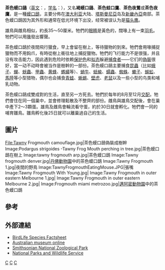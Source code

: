 {{Speciesbox
| taxon = Podargus strigoides
| status = LC
| status_system = IUCN3.1
| status_ref = <ref name=iucn>{{cite journal | author =BirdLife International | title = ''Podargus strigoides'' | journal = [[IUCN_Red_List_of_Threatened_Species|IUCN Red List of Threatened Species]] | volume=2012 | page =e.T22689580A40428131  | publisher = [[IUCN|IUCN]] | year =2012 | url = https://dx.doi.org/10.2305/IUCN.UK.2012-1.RLTS.T22689580A40428131.en | accessdate =17 May 2016}}</ref>
| image =Tawny frogmouth wholebody444.jpg 
| binomial_authority = ([[約翰·萊瑟姆_(鳥類學家)|Latham]], 1801)
}}

'''茶色蟆口鴟'''（[[英文|英文]]：{{lang|en|Tawny frogmouth}}，[[学名|学名]]：''{{lang|la|Podargus strigoides}}''），又名'''褐蟆口鴟'''、'''茶色蛙口鷹'''、'''茶色夜鶯'''或'''茶色夜鷹'''，是一種[[蟆口鴟|蟆口鴟]]，主要分佈在[[澳大利亚|澳大利亚]]大陆、[[塔斯曼尼亞|塔斯曼尼亞]]岛及[[新畿內亞|新畿內亞]]南部。茶色蟆口鴟因为其外形和通常在低光环境下出没，经常被误认为是[[猫头鹰|猫头鹰]]。

雄鳥與雌鳥相似，約長35～50厘米。牠們的[[眼睛|眼睛]]是黃色的，闊喙上有一束[[羽毛|羽毛]]。牠們可以用[[鳥喙|喙]]發出響聲。

茶色蟆口鴟於夜間飛行獵食，早上會留在樹上，等待獵物的到來。牠們會用喙捕捉獵物而不用鈎爪，有時從樹上衝往地上捕捉獵物。牠們的飞行能力不是很强，并且没有攻击能力，因此遇到危险时依赖[[保护色|保护色]]和[[拟态|拟态]]躲避[[捕食者|捕食者]]——它们的[[偽裝|偽裝]]很好，當一动不动時會被当作是樹幹的一部份。茶色蟆口鴟主要捕食[[昆蟲|昆蟲]]（比如[[蛾子|蛾子]]、[[蟬|蟬]]、[[蚜蟲|蚜蟲]]、[[甲蟲|甲蟲]]、[[黄蜂|黄蜂]]、[[螞蟻|螞蟻]]等）、[[蝸牛|蝸牛]]、[[蛞蝓|蛞蝓]]、[[蠕蟲|蠕蟲]]、[[蜘蛛|蜘蛛]]、[[蠍子|蠍子]]、[[蜈蚣|蜈蚣]]、[[馬陸|馬陸]]等小型猎物，偶尔也会捕食[[青蛙|青蛙]]、[[蜥蜴|蜥蜴]]、[[壁虎|壁虎]]、[[老鼠|老鼠]]以及一些小型的鸟类和哺乳动物。

茶色蟆口鴟成雙成對的生活，直至另一方死去。牠們於每年的8月至12月[[交配|交配]]。牠們會住在同一個巢中，並會修理鬆散及不整齊的部份。雌鳥與雄鳥交配後，會在巢中產下2～3顆蛋。雄鳥及雌鳥會輪流看守蛋，約於30日就會孵化。牠們會一同的哺育雛鳥。雛鳥孵化後25日就可以離巢過自己的生活。

== 圖片==
<gallery>
File:Tawny Frogmouth camouflage.jpg|茶色蟆口鴟偽裝成樹幹
Image:Podargus strigoides -Tawny Frog Mouth perching in tree.jpg|茶色蟆口鴟在樹上
Image:tawny frogmouth arp.jpg|茶色蟆口鴟 
Image:Tawny frogmouth denver.jpg|[[丹佛動物園|丹佛動物園]]中的茶色蟆口鴟 
Image:Tawny Frogmouth 1.jpg|夜間的野鳥
Image:TawnyFrogmouthEatingMouse.JPG|張嘴
Image:Tawny Frogmouth With Young.jpg|
Image:Tawny Frogmouth in outer eastern Melbourne 1.jpg|
Image:Tawny Frogmouth in outer eastern Melbourne 2.jpg|
Image:Frogmouth miami metrozoo.jpg|[[邁阿密動物園|邁阿密動物園]]中的茶色蟆口鴟
</gallery>

== 參考 ==
{{reflist}}

== 外部連結 ==
{{commons|Podargus strigoides|茶色蟆口鴟}}
* [http://www.birdlife.org/datazone/species/index.html?action=SpcHTMDetails.asp&sid=2333&m=0 BirdLife Species Factsheet] {{Wayback|url=http://www.birdlife.org/datazone/species/index.html?action=SpcHTMDetails.asp&sid=2333&m=0 |date=20070929171608 }}
* [https://web.archive.org/web/20051001110217/http://www.amonline.net.au/factsheets/tawny_frogmouth.htm Australian museum online]
* [https://web.archive.org/web/20080619050809/http://nationalzoo.si.edu/Animals/Birds/Index/default.cfm?id=725 Smithsonian National Zoological Park]
* [https://web.archive.org/web/20060902235530/http://nationalparks.nsw.gov.au/npws.nsf/Content/backyard_buddies_tawny_frogmouth National Parks and Wildlife Service]
{{taxonbar}}
[[Category:蟆口鴟|C]]
[[Category:澳大利亞鳥類|C]]
[[Category:1801年描述的鸟类|C]]